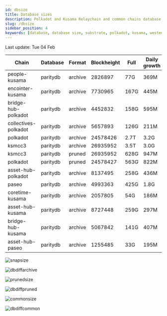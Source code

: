 ```yaml
---
id: dbsize
title: Database sizes
description: Polkadot and Kusama Relaychain and common chains database sizes
slug: /dbsize
sidebar_position: 4
keywords: [database, database size, substrate, polkadot, kusama, westend]
---
```



Last update: Tue 04 Feb

| Chain    | Database   | Format | Blockheight | Full         | Daily growth |
| ------------------------| ----------- | -------- | ------- | ---------- | ----- | 
| people-kusama | paritydb | archive | 2826897 | 77G | 369M |
| encointer-kusama | paritydb | archive | 7730965 | 167G | 445M |
| bridge-hub-polkadot | paritydb | archive | 4452832 | 158G | 595M |
| collectives-polkadot | paritydb | archive | 5657893 | 126G | 211M |
| polkadot | paritydb | archive | 24578426 | 2.7T | 3.2G |
| ksmcc3 | paritydb | archive | 26935952 | 3.5T | 3.0G |
| ksmcc3 | paritydb | pruned | 26935952 | 628G | 947M |
| polkadot | paritydb | pruned | 24578427 | 563G | 822M |
| asset-hub-polkadot | paritydb | archive | 8137495 | 258G | 436M |
| paseo | paritydb | archive | 4993363 | 425G | 1.8G |
| coretime-kusama | paritydb | archive | 2057805 | 54G | 186M |
| asset-hub-kusama | paritydb | archive | 8727448 | 259G | 297M |
| bridge-hub-kusama | paritydb | archive | 5067842 | 141G | 407M |
| asset-hub-paseo | paritydb | archive | 1255485 | 33G | 195M |

![snapsize](/img/archivesize.png)

![dbdiffarchive](/img/dbdiffrelay.png)

![prunedsize](/img/prunedsize.png)

![dbdiffpruned](/img/dbdiffpruned.png)

![commonsize](/img/commonsize.png)

![dbdiffcommon](/img/dbdiffcommon.png)
